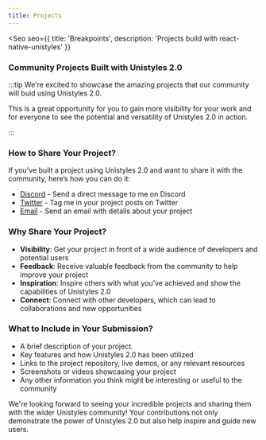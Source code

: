 ```yaml
---
title: Projects
---
```



<Seo
    seo={{
        title: 'Breakpoints',
        description: 'Projects build with react-native-unistyles'
    }}
>

### Community Projects Built with Unistyles 2.0

:::tip
We're excited to showcase the amazing projects that our community will buid using Unistyles 2.0.

This is a great opportunity for you to gain more visibility for your work and for everyone to see the potential and versatility of Unistyles 2.0 in action.

:::

### How to Share Your Project?

If you've built a project using Unistyles 2.0 and want to share it with the community, here’s how you can do it:

- [Discord](https://discord.gg/akGHf27P4C) - Send a direct message to me on Discord
- [Twitter](https://x.com/jpudysz) - Tag me in your project posts on Twitter
- [Email](mailto:contact@reactnativecrossroads.com) - Send an email with details about your project


### Why Share Your Project?

- **Visibility**: Get your project in front of a wide audience of developers and potential users
- **Feedback**: Receive valuable feedback from the community to help improve your project
- **Inspiration**: Inspire others with what you’ve achieved and show the capabilities of Unistyles 2.0
- **Connect**: Connect with other developers, which can lead to collaborations and new opportunities

### What to Include in Your Submission?

- A brief description of your project.
- Key features and how Unistyles 2.0 has been utilized
- Links to the project repository, live demos, or any relevant resources
- Screenshots or videos showcasing your project
- Any other information you think might be interesting or useful to the community

We're looking forward to seeing your incredible projects and sharing them with the wider Unistyles community! Your contributions not only demonstrate the power of Unistyles 2.0 but also help inspire and guide new users.

</Seo>
